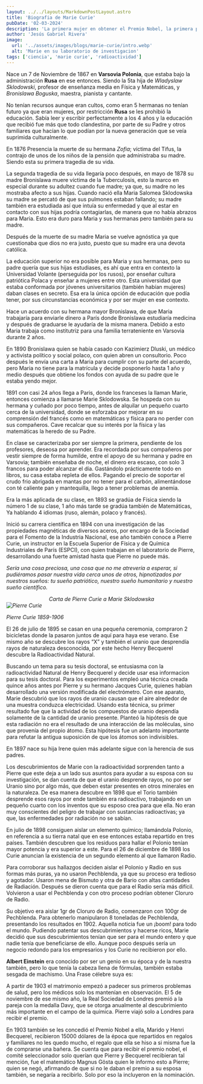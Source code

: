 ```yaml
---
layout: ../../layouts/MarkdownPostLayout.astro
title: 'Biografia de Marie Curie'
pubDate: '02-03-2024'
description: 'La primera mujer en obtener el Premio Nobel, la primera persona en tenerlo por segunda vez, impulsadora de la Radioactividad...'
author: 'Jesús Gabriel Rivera'
image:
  url: '../assets/images/blogs/marie-curie/intro.webp'
  alt: 'Marie en su laboratorio de investigacion'
tags: ['ciencia', 'marie curie', 'radioactividad']
---
```


Nace un 7 de Noviembre de 1867 en **Varsovia Polonia**, que estaba bajo la administración **Rusa** en ese entonces. Siendo la 5ta hija de _Wladyslaw Sklodowski_, profesor de enseñanza media en Física y Matemáticas, y _Bronislawa Boguska_, maestra, pianista y cantante.

No tenían recursos aunque eran cultos, como eran 5 hermanas no tenían futuro ya que eran mujeres, por restricción **Rusa** se les prohibió la educación. Sabía leer y escribir perfectamente a los 4 años y la educación que recibió fue más que todo clandestina, por parte de su Padre y otros familiares que hacían lo que podían por la nueva generación que se veía suprimida culturalmente.

En 1876 Presencia la muerte de su hermana _Zofia_; víctima del Tifus, la contrajo de unos de los niños de la pensión que administraba su madre. Siendo esta su primera tragedia de su vida.

La segunda tragedia de su vida llegaría poco después, en mayo de 1878 su madre Bronislawa muere víctima de la Tuberculosis, esto la marco en especial durante su adultez cuando fue madre; ya que, su madre no les mostraba afecto a sus hijas. Cuando nació ella Maria Salomea Sklodowska su madre se percató de que sus pulmones estaban fallando; su madre también era estudiada así que intuía su enfermedad y que al estar en contacto con sus hijas podría contagiarlas, de manera que no había abrazos para Maria. Esto era duro para Maria y sus hermanas pero también para su madre.

Después de la muerte de su madre Maria se vuelve agnóstica ya que cuestionaba que dios no era justo, puesto que su madre era una devota católica.

La educación superior no era posible para Maria y sus hermanas, pero su padre quería que sus hijas estudiases, es ahí que entra en contexto la Universidad Volante (perseguida por los rusos), por enseñar cultura patriótica Polaca y enseñar a mujeres entre otro. Esta universidad que estaba conformada por jóvenes universitarios (también habían mujeres) daban clases en secreto. Esa era la única opción de educación que podía tener, por sus circunstancias económica y por ser mujer en ese contexto.

Hace un acuerdo con su hermana mayor Bronislawa, de que Maria trabajaría para enviarle dinero a París donde Bronislawa estudiaría medicina y después de graduarse le ayudaría de la misma manera. Debido a esto Maria trabaja como institutriz para una familia terrateniente en Varsovia durante 2 años.

En 1890 Bronislawa quien se había casado con Kazimierz Dluski, un médico y activista político y social polaco, con quien abren un consultorio. Poco después le envía una carta a Maria para cumplir con su parte del acuerdo, pero Maria no tiene para la matrícula y decide posponerlo hasta 1 año y medio después que obtiene los fondos con ayuda de su padre que le estaba yendo mejor.

1891 con casi 24 años llega a Paris, donde los franceses la llaman Marie, entonces comienza a llamarse Marie Sklodowska. Se hospeda con su hermana y cuñado por poco tiempo, antes de alquilar un pequeño cuarto cerca de la universidad, donde se esforzaba por mejorar en su comprensión del francés como en matemáticas y física para no perder con sus compañeros. Cave recalcar que su interés por la física y las matemáticas la heredo de su Padre.

En clase se caracterizaba por ser siempre la primera, pendiente de los profesores, deseosa por aprender. Era recordada por sus compañeros por vestir siempre de forma humilde, entre el apoyo de su hermana y padre en Varsovia; también enseñaba de noche, el dinero era escaso, con solo 3 francos para poder alcanzar el día. Gastándolo prácticamente todo en libros, su casa estaba repleta de ellos. Pagando el precio de soportar el crudo frio abrigada en mantas por no tener para el carbón, alimentándose con té caliente pan y mantequilla, llego a tener problemas de anemia.

Era la más aplicada de su clase, en 1893 se gradúa de Física siendo la número 1 de su clase, 1 año más tarde se gradúa también de Matemáticas, Ya hablando 4 idiomas (ruso, alemán, polaco y francés).

Inició su carrera científica en 1894 con una investigación de las propiedades magnéticas de diversos aceros, por encargo de la Sociedad para el Fomento de la Industria Nacional, ese año también conoce a Pierre Curie, un instructor en la Escuela Superior de Física y de Química Industriales de París (ESPCI), con quien trabajan en el laboratorio de Pierre, desarrollando una fuerte amistad hasta que Pierre no puede más.

<cite class="cards">
	<div class="box-text">
		<p>
			Sería una cosa preciosa, una cosa que no me atrevería a esperar, si pudiéramos pasar
			nuestra vida cerca unos de otros, hipnotizados por nuestros sueños: tu sueño
			patriótico, nuestro sueño humanitario y nuestro sueño científico.
		</p>
		<div align="center">
			<span>Carta de Pierre Curie a Marie Sklodowska</span>
		</div>
	</div>
	<div class="box-image">
		<img
			class="figure-image"
			src="../assets/images/blogs/marie-curie/pierre-curie.webp"
			alt="Pierre Curie"
		/>
		<p class="text-caption">
			<span>Pierre Curie</span>
			<span>1859-1906</span>
		</p>
	</div>
</cite>

El 26 de julio de 1895 se casan en una pequeña ceremonia, compraron 2 bicicletas donde la pasaron juntos de aquí para haya ese verano. Ese mismo año se descubre los rayos “X” y también el uranio que desprendía rayos de naturaleza desconocida, por este hecho Henry Becquerel descubre la Radioactividad Natural.

Buscando un tema para su tesis doctoral, se entusiasma con la radioactividad Natural de Henry Becquerel y decide usar esa informacion para su tesis doctoral. Para los experimentos empleó una técnica creada quince años antes por Pierre y su hermano Jacques Curie, quienes habían desarrollado una versión modificada del electrómetro. Con ese aparato, Marie descubrió que los rayos de uranio causan que el aire alrededor de una muestra conduzca electricidad. Usando esta técnica, su primer resultado fue que la actividad de los compuestos de uranio dependía solamente de la cantidad de uranio presente. Planteó la hipótesis de que esta radiación no era el resultado de una interacción de las moléculas, sino que provenía del propio átomo. Esta hipótesis fue un adelanto importante para refutar la antigua suposición de que los átomos son indivisibles.

En 1897 nace su hija Irene quien más adelante sigue con la herencia de sus padres.

Los descubrimientos de Marie con la radioactividad sorprenden tanto a Pierre que este deja a un lado sus asuntos para ayudar a su esposa con su investigación, se dan cuenta de que el uranio desprende rayos, no por ser Uranio sino por algo más, que deben estar presentes en otros minerales en la naturaleza. De esa manera descubre en 1898 que el Torio también desprende esos rayos por ende también era radioactivo, trabajando en un pequeño cuarto con los inventos que su esposo crea para que ella. No eran muy conscientes del peligro de trabajar con sustancias radioactivas; ya que, las enfermedades por radiación no se sabían.

En julio de 1898 consiguen aislar un elemento químico; llamándola Polonio, en referencia a su tierra natal que en ese entonces estaba repartido en tres países. También descubren que los residuos para hallar el Polonio tenían mayor potencia y era superior a este. Para el 26 de diciembre de 1898 los Curie anuncian la existencia de un segundo elemento al que llamaron Radio.

Para corroborar sus hallazgos deciden aislar el Polonio y Radio en sus formas más puras, ya no usaron Pechblenda, ya que su proceso era tedioso y agotador. Usaron mena de Bismuto y otra de Bario con altas cantidades de Radiación. Después se dieron cuenta que para el Radio sería más difícil. Volvieron a usar el Pechblenda y con otro proceso podrían obtener Cloruro de Radio.

Su objetivo era aislar 1gr de Cloruro de Radio, comenzaron con 100gr de Pechblenda. Para obtenerlo manipularon 8 toneladas de Pechblenda, presentando los resultados en 1902. Aquella noticia fue un ¡boom! para todo el mundo. Pudiendo patentar sus descubrimientos y hacerse ricos, Marie decidió que sus descubrimientos tenían que ser para el mundo entero y que nadie tenía que beneficiarse de ello. Aunque poco después sería un negocio redondo para los empresarios y los Curie no recibieron por ello.

<CiteFrase title="nota" phrase="“¡Triste época la nuestra! Es más fácil desintegrar un átomo que un prejuicio”">
	<p>
		<strong>Albert Einstein</strong> era conocido por ser un genio en su época y de la
		nuestra también, pero lo que tenía la cabeza llena de fórmulas, también estaba sesgada
		de machismo. Una Frase célebre suya es:
	</p>
</CiteFrase>

A partir de 1903 el matrimonio empezó a padecer sus primeros problemas de salud, pero los médicos solo los mantenían en observación. El 5 de noviembre de ese mismo año, la Real Sociedad de Londres premió a la pareja con la medalla Davy, que se otorga anualmente al descubrimiento más importante en el campo de la química. Pierre viajó solo a Londres para recibir el premio.

En 1903 también se les concedió el Premio Nobel a ella, Marido y Henri Becquerel, recibieron 15000 dólares de la época que repartidos en regalos y familiares no les quedo mucho, el regalo que ella se hiso a si misma fue la de comprarse una bañera. Se cuenta que para recibir el premio nobel, el comité seleccionador solo querían que Pierre y Becquerel recibieran tal mención, fue el matemático Magnus Gösta quien le informo esto a Pierre; quien se negó, afirmando de que si no le daban el premio a su esposa también, se negaría a recibirlo. Solo por eso la incluyeron en la nominación.
